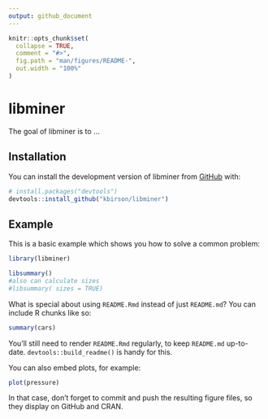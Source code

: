 ```yaml
---
output: github_document
---
```


<!-- README.md is generated from README.Rmd. Please edit that file -->

```r
knitr::opts_chunk$set(
  collapse = TRUE,
  comment = "#>",
  fig.path = "man/figures/README-",
  out.width = "100%"
)
```

# libminer

<!-- badges: start -->
<!-- badges: end -->

The goal of libminer is to ...

## Installation

You can install the development version of libminer from [GitHub](https://github.com/) with:

``` r
# install.packages("devtools")
devtools::install_github("kbirson/libminer")
```

## Example

This is a basic example which shows you how to solve a common problem:

```r
library(libminer)

libsummary()
#also can calculate sizes
#libsummary( sizes = TRUE)
```

What is special about using `README.Rmd` instead of just `README.md`? You can include R chunks like so:

```r
summary(cars)
```

You'll still need to render `README.Rmd` regularly, to keep `README.md` up-to-date. `devtools::build_readme()` is handy for this.

You can also embed plots, for example:

```r
plot(pressure)
```

In that case, don't forget to commit and push the resulting figure files, so they display on GitHub and CRAN.
